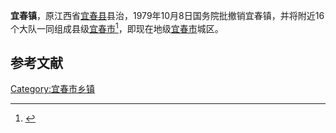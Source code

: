 '''宜春镇'''，原江西省[[宜春县|宜春县]]县治，1979年10月8日国务院批撤销宜春镇，并将附近16个大队一同组成县级[[宜春市_(1979年)|宜春市]]<ref>{{Cite web |url=http://www.xzqh.org/html/show/jx/10391.html |title=1979年江西省行政区划 |accessdate=2014-10-11 |archive-date=2014-10-30 |archive-url=https://web.archive.org/web/20141030153828/http://www.xzqh.org/html/show/jx/10391.html |dead-url=no }}</ref>，即现在地级[[宜春市|宜春市]]城区。
== 参考文献 ==
{{reflist}}

[[Category:宜春市乡镇|Category:宜春市乡镇]]